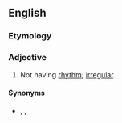 ==English==

===Etymology===
{{prefix|non|rhythmic|lang=en}}

===Adjective===
{{en-adj|-}}

# Not having [[rhythm]]; [[irregular]].

====Synonyms====
* {{sense|having no rhythm}} {{l|en|arhythmic}}, {{l|en|irrhythmic}}, {{l|en|unrhythmic}}